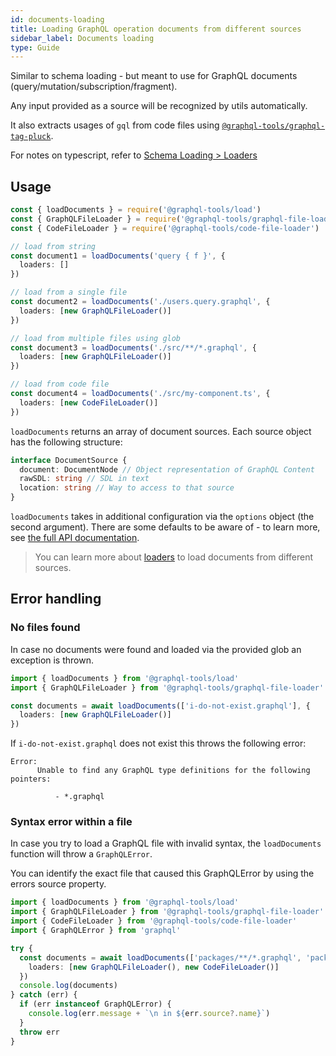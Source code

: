 ```yaml
---
id: documents-loading
title: Loading GraphQL operation documents from different sources
sidebar_label: Documents loading
type: Guide
---
```


Similar to schema loading - but meant to use for GraphQL documents (query/mutation/subscription/fragment).

Any input provided as a source will be recognized by utils automatically.

It also extracts usages of `gql` from code files using [`@graphql-tools/graphql-tag-pluck`](/docs/graphql-tag-pluck).

For notes on typescript, refer to [Schema Loading > Loaders](/docs/schema-loading#loaders)

## Usage

```ts
const { loadDocuments } = require('@graphql-tools/load')
const { GraphQLFileLoader } = require('@graphql-tools/graphql-file-loader')
const { CodeFileLoader } = require('@graphql-tools/code-file-loader')

// load from string
const document1 = loadDocuments('query { f }', {
  loaders: []
})

// load from a single file
const document2 = loadDocuments('./users.query.graphql', {
  loaders: [new GraphQLFileLoader()]
})

// load from multiple files using glob
const document3 = loadDocuments('./src/**/*.graphql', {
  loaders: [new GraphQLFileLoader()]
})

// load from code file
const document4 = loadDocuments('./src/my-component.ts', {
  loaders: [new CodeFileLoader()]
})
```

`loadDocuments` returns an array of document sources. Each source object has the following structure:

```ts
interface DocumentSource {
  document: DocumentNode // Object representation of GraphQL Content
  rawSDL: string // SDL in text
  location: string // Way to access to that source
}
```

`loadDocuments` takes in additional configuration via the `options` object (the second argument). There are some defaults to be aware of - to learn more, see [the full API documentation](/docs/api/modules/load/#loaddocuments).

> You can learn more about [loaders](/docs/loaders) to load documents from different sources.

## Error handling

### No files found

In case no documents were found and loaded via the provided glob an exception is thrown.

```ts
import { loadDocuments } from '@graphql-tools/load'
import { GraphQLFileLoader } from '@graphql-tools/graphql-file-loader'

const documents = await loadDocuments(['i-do-not-exist.graphql'], {
  loaders: [new GraphQLFileLoader()]
})
```

If `i-do-not-exist.graphql` does not exist this throws the following error:

```
Error:
      Unable to find any GraphQL type definitions for the following pointers:

          - *.graphql
```

### Syntax error within a file

In case you try to load a GraphQL file with invalid syntax, the `loadDocuments` function will throw a `GraphQLError`.

You can identify the exact file that caused this GraphQLError by using the errors source property.

```ts
import { loadDocuments } from '@graphql-tools/load'
import { GraphQLFileLoader } from '@graphql-tools/graphql-file-loader'
import { CodeFileLoader } from '@graphql-tools/code-file-loader'
import { GraphQLError } from 'graphql'

try {
  const documents = await loadDocuments(['packages/**/*.graphql', 'packages/**/*.ts(x)'], {
    loaders: [new GraphQLFileLoader(), new CodeFileLoader()]
  })
  console.log(documents)
} catch (err) {
  if (err instanceof GraphQLError) {
    console.log(err.message + `\n in ${err.source?.name}`)
  }
  throw err
}
```
